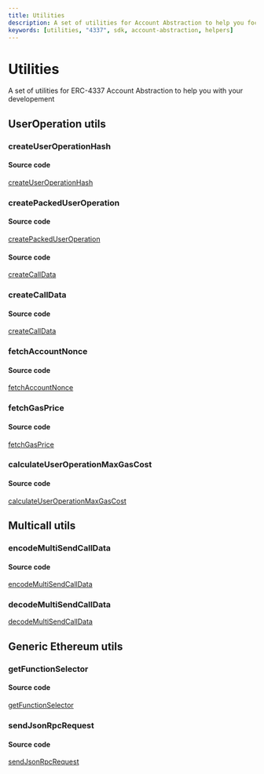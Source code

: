 ```yaml
---
title: Utilities
description: A set of utilities for Account Abstraction to help you focus on what matters 
keywords: [utilities, "4337", sdk, account-abstraction, helpers]
---
```


# Utilities
A set of utilities for ERC-4337 Account Abstraction to help you with your developement

## UserOperation utils

### createUserOperationHash

#### Source code
[createUserOperationHash](https://github.com/candidelabs/abstractionkit/blob/8d3605bc79220957dfe3343dfcf7b4c99334a9f7/src/utils.ts#L52)

### createPackedUserOperation

#### Source code
[createPackedUserOperation](https://github.com/candidelabs/abstractionkit/blob/8d3605bc79220957dfe3343dfcf7b4c99334a9f7/src/utils.ts#L52)

#### Source code
[createCallData](https://github.com/candidelabs/abstractionkit/blob/8d3605bc79220957dfe3343dfcf7b4c99334a9f7/src/utils.ts#L94C17-L94C31)

### createCallData

#### Source code
[createCallData](https://github.com/candidelabs/abstractionkit/blob/8d3605bc79220957dfe3343dfcf7b4c99334a9f7/src/utils.ts#L94C17-L94C31)

### fetchAccountNonce

#### Source code
[fetchAccountNonce](https://github.com/candidelabs/abstractionkit/blob/8d3605bc79220957dfe3343dfcf7b4c99334a9f7/src/utils.ts#L187C23-L187C40)

### fetchGasPrice

#### Source code
[fetchGasPrice](https://github.com/candidelabs/abstractionkit/blob/8d3605bc79220957dfe3343dfcf7b4c99334a9f7/src/utils.ts#L247)

### calculateUserOperationMaxGasCost

#### Source code
[calculateUserOperationMaxGasCost](https://github.com/candidelabs/abstractionkit/blob/8d3605bc79220957dfe3343dfcf7b4c99334a9f7/src/utils.ts#L263C17-L263C49)

## Multicall utils

### encodeMultiSendCallData

#### Source code
[encodeMultiSendCallData](https://github.com/candidelabs/abstractionkit/blob/8d3605bc79220957dfe3343dfcf7b4c99334a9f7/src/account/Safe/multisend.ts#L25C17-L25C40)

### decodeMultiSendCallData

[decodeMultiSendCallData](https://github.com/candidelabs/abstractionkit/blob/8d3605bc79220957dfe3343dfcf7b4c99334a9f7/src/account/Safe/multisend.ts#L33C17-L33C40)

## Generic Ethereum utils

### getFunctionSelector

#### Source code
[getFunctionSelector](https://github.com/candidelabs/abstractionkit/blob/8d3605bc79220957dfe3343dfcf7b4c99334a9f7/src/utils.ts#L175)

### sendJsonRpcRequest

#### Source code
[sendJsonRpcRequest](https://github.com/candidelabs/abstractionkit/blob/8d3605bc79220957dfe3343dfcf7b4c99334a9f7/src/utils.ts#L109)

